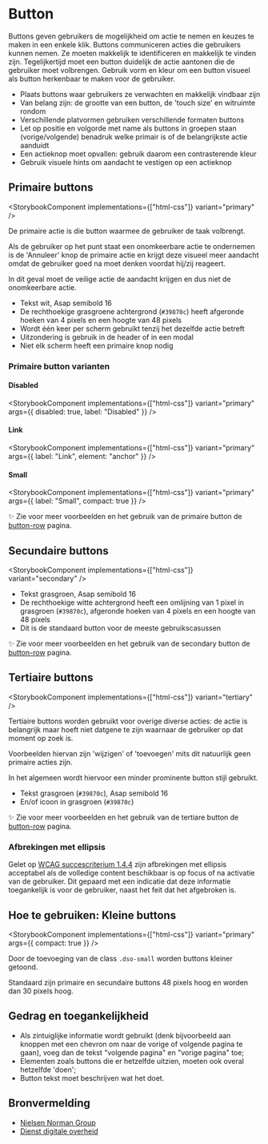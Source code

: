 
# Button

Buttons geven gebruikers de mogelijkheid om actie te nemen en keuzes te maken in een enkele klik. Buttons communiceren acties die gebruikers kunnen nemen. Ze moeten makkelijk te identificeren en makkelijk te vinden zijn. Tegelijkertijd moet een button duidelijk de actie aantonen die de gebruiker moet volbrengen. Gebruik vorm en kleur om een button visueel als button herkenbaar te maken voor de gebruiker.

- Plaats buttons waar gebruikers ze verwachten en makkelijk vindbaar zijn
- Van belang zijn: de grootte van een button, de 'touch size' en witruimte rondom
- Verschillende platvormen gebruiken verschillende formaten buttons
- Let op positie en volgorde met name als buttons in groepen staan (vorige/volgende) benadruk welke primair is of de belangrijkste actie aanduidt
- Een actieknop moet opvallen: gebruik daarom een contrasterende kleur
- Gebruik visuele hints om aandacht te vestigen op een actieknop

## Primaire buttons

<StorybookComponent implementations={["html-css"]} variant="primary" />

De primaire actie is die button waarmee de gebruiker de taak volbrengt.

Als de gebruiker op het punt staat een onomkeerbare actie te ondernemen is de 'Annuleer' knop de primaire actie en krijgt deze visueel meer aandacht omdat de gebruiker goed na moet denken voordat hij/zij reageert.

In dit geval moet de veilige actie de aandacht krijgen en dus niet de onomkeerbare actie.

- Tekst wit, Asap semibold 16
- De rechthoekige grasgroene achtergrond (`#39870c`) heeft afgeronde hoeken van 4 pixels en een hoogte van 48 pixels
- Wordt één keer per scherm gebruikt tenzij het dezelfde actie betreft
- Uitzondering is gebruik in de header of in een modal
- Niet elk scherm heeft een primaire knop nodig

### Primaire button varianten

#### Disabled

<StorybookComponent implementations={["html-css"]} variant="primary" args={{ disabled: true, label: "Disabled" }} />

#### Link

<StorybookComponent implementations={["html-css"]} variant="primary" args={{ label: "Link", element: "anchor" }} />

#### Small

<StorybookComponent implementations={["html-css"]} variant="primary" args={{ label: "Small", compact: true }} />

✨ Zie voor meer voorbeelden en het gebruik van de primaire button de [button-row](button-row) pagina.

## Secundaire buttons

<StorybookComponent implementations={["html-css"]} variant="secondary" />

- Tekst grasgroen, Asap semibold 16
- De rechthoekige witte achtergrond heeft een omlijning van 1 pixel in grasgroen (`#39870c`), afgeronde hoeken van 4 pixels en een hoogte van 48 pixels
- Dit is de standaard button voor de meeste gebruikscasussen

✨ Zie voor meer voorbeelden en het gebruik van de secondary button de [button-row](button-row) pagina.

## Tertiaire buttons

<StorybookComponent implementations={["html-css"]} variant="tertiary" />

Tertiaire buttons worden gebruikt voor overige diverse acties: de actie is belangrijk maar hoeft niet datgene te zijn waarnaar de gebruiker op dat moment op zoek is.

Voorbeelden hiervan zijn 'wijzigen' of 'toevoegen' mits dit natuurlijk geen primaire acties zijn.

In het algemeen wordt hiervoor een minder prominente button stijl gebruikt.

- Tekst grasgroen (`#39870c`), Asap semibold 16
- En/of icoon in grasgroen (`#39870c`)

✨ Zie voor meer voorbeelden en het gebruik van de tertiare button de [button-row](button-row) pagina.

### Afbrekingen met ellipsis

Gelet op [WCAG succescriterium 1.4.4](https://www.w3.org/WAI/WCAG21/Understanding/resize-text.html) zijn afbrekingen met ellipsis acceptabel als de volledige content beschikbaar is op focus of na activatie van de gebruiker. Dit gepaard met een indicatie dat deze informatie toegankelijk is voor de gebruiker, naast het feit dat het afgebroken is.

## Hoe te gebruiken: Kleine buttons

<StorybookComponent implementations={["html-css"]} variant="primary" args={{ compact: true }} />

Door de toevoeging van de class `.dso-small` worden buttons kleiner getoond.

Standaard zijn primaire en secundaire buttons 48 pixels hoog en worden dan 30 pixels hoog.

## Gedrag en toegankelijkheid

- Als zintuiglijke informatie wordt gebruikt (denk bijvoorbeeld aan knoppen met een chevron om naar de vorige of volgende pagina te gaan), voeg dan de tekst "volgende pagina" en "vorige pagina" toe;
- Elementen zoals buttons die er hetzelfde uitzien, moeten ook overal hetzelfde 'doen';
- Button tekst moet beschrijven wat het doet.

## Bronvermelding

- [Nielsen Norman Group](https://www.nngroup.com/)
- [Dienst digitale overheid](https://www.digitoegankelijk.nl)
